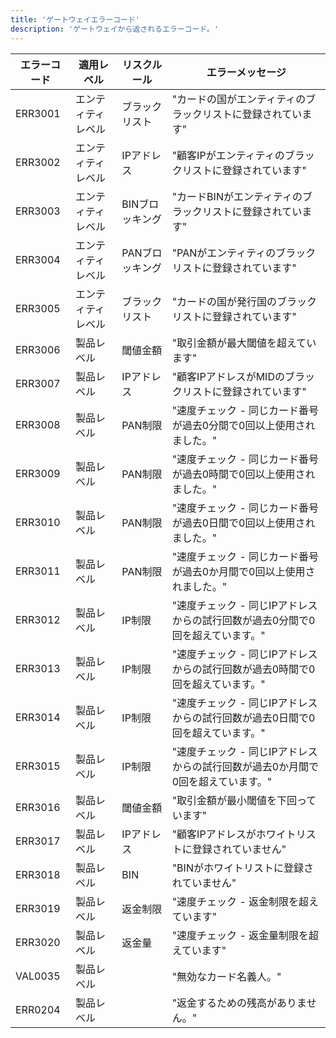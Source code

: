 ```yaml
---
title: 'ゲートウェイエラーコード'
description: 'ゲートウェイから返されるエラーコード。'
---
```


| エラーコード | 適用レベル      | リスクルール     | エラーメッセージ                                                             |
| ------------ | --------------- | ---------------- | --------------------------------------------------------------------------- |
| ERR3001      | エンティティレベル | ブラックリスト    | "カードの国がエンティティのブラックリストに登録されています"                  |
| ERR3002      | エンティティレベル | IPアドレス        | "顧客IPがエンティティのブラックリストに登録されています"                      |
| ERR3003      | エンティティレベル | BINブロッキング   | "カードBINがエンティティのブラックリストに登録されています"                   |
| ERR3004      | エンティティレベル | PANブロッキング   | "PANがエンティティのブラックリストに登録されています"                         |
| ERR3005      | エンティティレベル | ブラックリスト    | "カードの国が発行国のブラックリストに登録されています"                        |
| ERR3006      | 製品レベル        | 閾値金額          | "取引金額が最大閾値を超えています"                                           |
| ERR3007      | 製品レベル        | IPアドレス        | "顧客IPアドレスがMIDのブラックリストに登録されています"                      |
| ERR3008      | 製品レベル        | PAN制限           | "速度チェック - 同じカード番号が過去0分間で0回以上使用されました。"            |
| ERR3009      | 製品レベル        | PAN制限           | "速度チェック - 同じカード番号が過去0時間で0回以上使用されました。"            |
| ERR3010      | 製品レベル        | PAN制限           | "速度チェック - 同じカード番号が過去0日間で0回以上使用されました。"            |
| ERR3011      | 製品レベル        | PAN制限           | "速度チェック - 同じカード番号が過去0か月間で0回以上使用されました。"          |
| ERR3012      | 製品レベル        | IP制限            | "速度チェック - 同じIPアドレスからの試行回数が過去0分間で0回を超えています。"   |
| ERR3013      | 製品レベル        | IP制限            | "速度チェック - 同じIPアドレスからの試行回数が過去0時間で0回を超えています。"   |
| ERR3014      | 製品レベル        | IP制限            | "速度チェック - 同じIPアドレスからの試行回数が過去0日間で0回を超えています。"   |
| ERR3015      | 製品レベル        | IP制限            | "速度チェック - 同じIPアドレスからの試行回数が過去0か月間で0回を超えています。" |
| ERR3016      | 製品レベル        | 閾値金額          | "取引金額が最小閾値を下回っています"                                         |
| ERR3017      | 製品レベル        | IPアドレス        | "顧客IPアドレスがホワイトリストに登録されていません"                         |
| ERR3018      | 製品レベル        | BIN               | "BINがホワイトリストに登録されていません"                                     |
| ERR3019      | 製品レベル        | 返金制限          | "速度チェック - 返金制限を超えています"                                      |
| ERR3020      | 製品レベル        | 返金量            | "速度チェック - 返金量制限を超えています"                                    |
| VAL0035      | 製品レベル        |                   | "無効なカード名義人。"                                                       |
| ERR0204      | 製品レベル        |                   | "返金するための残高がありません。"                                            |
